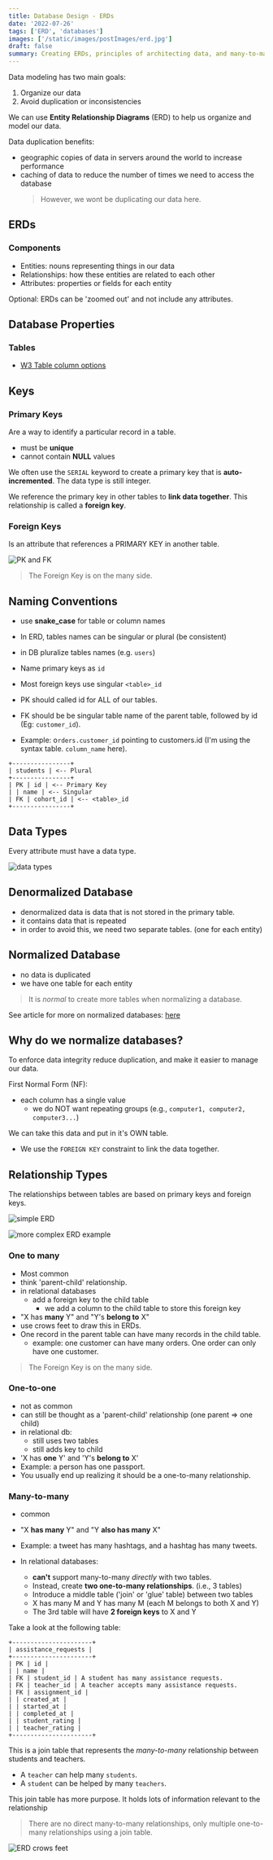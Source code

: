 ```yaml
---
title: Database Design - ERDs
date: '2022-07-26'
tags: ['ERD', 'databases']
images: ['/static/images/postImages/erd.jpg']
draft: false
summary: Creating ERDs, principles of architecting data, and many-to-many relationships. All software needs some form of data in order to contain state and behavior.
---
```


<TOCInline toc={props.toc} asDisclosure />

Data modeling has two main goals:

1. Organize our data
2. Avoid duplication or inconsistencies

We can use **Entity Relationship Diagrams** (ERD) to help us organize and model our data.

Data duplication benefits:

- geographic copies of data in servers around the world to increase performance
- caching of data to reduce the number of times we need to access the database
  > However, we wont be duplicating our data here.

## ERDs

### Components

- Entities: nouns representing things in our data
- Relationships: how these entities are related to each other
- Attributes: properties or fields for each entity

Optional: ERDs can be 'zoomed out' and not include any attributes.

## Database Properties

### Tables

- [W3 Table column options](https://www.w3schools.com/sql/sql_datatypes.asp)

## Keys

### Primary Keys

Are a way to identify a particular record in a table.

- must be **unique**
- cannot contain **NULL** values

We often use the `SERIAL` keyword to create a primary key that is **auto-incremented**. The data type is still integer.

We reference the primary key in other tables to **link data together**. This relationship is called a **foreign key**.

### Foreign Keys

Is an attribute that references a PRIMARY KEY in another table.

![PK and FK](https://raw.githubusercontent.com/vasiliy-klimkin/lhl-lectures/master/w05d01-SQL-Intro/tinyurl-schema.png)

> The Foreign Key is on the many side.

## Naming Conventions

- use **snake_case** for table or column names
- In ERD, tables names can be singular or plural (be consistent)
- in DB pluralize tables names (e.g. `users`)
- Name primary keys as `id`
- Most foreign keys use singular `<table>_id`

- PK should called id for ALL of our tables.
- FK should be be singular table name of the parent table, followed by id (Eg: `customer_id`).
- Example: o`rders.customer_id` pointing to customers.id (I'm using the syntax table. `column_name` here).

```
+----------------+
| students | <-- Plural
+----------------+
| PK | id | <-- Primary Key
| | name | <-- Singular
| FK | cohort_id | <-- <table>_id
+----------------+
```

## Data Types

Every attribute must have a data type.

![data types](https://i.stack.imgur.com/tuRiZ.png)

## Denormalized Database

- denormalized data is data that is not stored in the primary table.
- it contains data that is repeated
- in order to avoid this, we need two separate tables. (one for each entity)

## Normalized Database

- no data is duplicated
- we have one table for each entity

> It is _normal_ to create more tables when normalizing a database.

See article for more on normalized databases: [here](https://blog.udemy.com/normalization-in-database-with-example/)

## Why do we normalize databases?

To enforce data integrity reduce duplication, and make it easier to manage our data.

First Normal Form (NF):

- each column has a single value
  - we do NOT want repeating groups (e.g., `computer1, computer2, computer3...`)

We can take this data and put in it's OWN table.

- We use the `FOREIGN KEY` constraint to link the data together.

## Relationship Types

The relationships between tables are based on primary keys and foreign keys.

![simple ERD](https://www.guru99.com/images/1/100518_0621_ERDiagramTu1.png)

![more complex ERD example](https://landing.moqups.com/img/content/diagrams/erd/database-diagram/database-diagram-1600.png)

### One to many

- Most common
- think 'parent-child' relationship.
- in relational databases
  - add a foreign key to the child table
    - we add a column to the child table to store this foreign key
- "X has **many** Y" and "Y's **belong to** X"
- use crows feet to draw this in ERDs.
- One record in the parent table can have many records in the child table.
  - example: one customer can have many orders. One order can only have one customer.

> The Foreign Key is on the many side.

### One-to-one

- not as common
- can still be thought as a 'parent-child' relationship (one parent => one child)
- in relational db:
  - still uses two tables
  - still adds key to child
- 'X has **one** Y' and 'Y's **belong to** X'
- Example: a person has one passport.
- You usually end up realizing it should be a one-to-many relationship.

### Many-to-many

- common
- "X **has many** Y" and "Y **also has many** X"
- Example: a tweet has many hashtags, and a hashtag has many tweets.
- In relational databases:

  - **can't** support many-to-many _directly_ with two tables.
  - Instead, create **two one-to-many relationships**. (i.e., 3 tables)
  - Introduce a middle table ('join' or 'glue' table) between two tables
  - X has many M and Y has many M (each M belongs to both X and Y)
  - The 3rd table will have **2 foreign keys** to X and Y

Take a look at the following table:

```
+----------------------+
| assistance_requests |
+----------------------+
| PK | id |
| | name |
| FK | student_id | A student has many assistance requests.
| FK | teacher_id | A teacher accepts many assistance requests.
| FK | assignment_id |
| | created_at |
| | started_at |
| | completed_at |
| | student_rating |
| | teacher_rating |
+----------------------+
```

This is a join table that represents the _many-to-many_ relationship between students and teachers.

- A `teacher` can help many `students`.
- A `student` can be helped by many `teachers`.

This join table has more purpose. It holds lots of information relevant to the relationship

> There are no direct many-to-many relationships, only multiple one-to-many relationships using a join table.

![ERD crows feet](https://res.cloudinary.com/practicaldev/image/fetch/s--aMHSzLpu--/c_limit%2Cf_auto%2Cfl_progressive%2Cq_auto%2Cw_880/https://thepracticaldev.s3.amazonaws.com/i/gjzq00ltrbmxqjx7i1wp.PNG)
